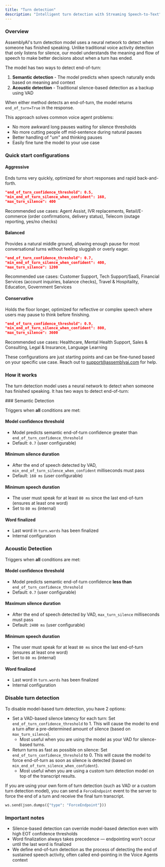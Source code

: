 ```yaml
---
title: "Turn detection"
description: "Intelligent turn detection with Streaming Speech-to-Text"
---
```


### Overview

AssemblyAI's turn detection model uses a neural network to detect when someone has finished speaking. Unlike traditional voice activity detection that only listens for silence, our model understands the meaning and flow of speech to make better decisions about when a turn has ended.

The model has two ways to detect end-of-turn:
1. **Semantic detection** - The model predicts when speech naturally ends based on meaning and context
2. **Acoustic detection** - Traditional silence-based detection as a backup using VAD

When either method detects an end-of-turn, the model returns `end_of_turn=True` in the response.

This approach solves common voice agent problems:
- No more awkward long pauses waiting for silence thresholds
- No more cutting people off mid-sentence during natural pauses
- Better handling of "um" and thinking pauses
- Easily fine tune the model to your use case

### Quick start configurations

#### Aggressive

Ends turns very quickly, optimized for short responses and rapid back-and-forth.
```json
"end_of_turn_confidence_threshold": 0.5,
"min_end_of_turn_silence_when_confident": 160,
"max_turn_silence": 400
```
<Tip>Recommended use cases: Agent Assist, IVR replacements, Retail/E-commerce (order confirmations, delivery status), Telecom (outage reporting, yes/no checks)</Tip>


#### Balanced
Provides a natural middle ground, allowing enough pause for most conversational turns without feeling sluggish or overly eager. 
```json
"end_of_turn_confidence_threshold": 0.7,
"min_end_of_turn_silence_when_confident": 400,
"max_turn_silence": 1200
```
<Tip>Recommended use cases: Customer Support, Tech Support/SaaS, Financial Services (account inquiries, balance checks), Travel & Hospitality, Education, Government Services</Tip>

#### Conservative
Holds the floor longer, optimized for reflective or complex speech where users may pause to think before finishing.
```json
"end_of_turn_confidence_threshold": 0.9,
"min_end_of_turn_silence_when_confident": 800,
"max_turn_silence": 3600
```
<Tip>Recommended use cases: Healthcare, Mental Health Support, Sales & Consulting, Legal & Insurance, Language Learning</Tip>

These configurations are just starting points and can be fine-tuned based on your specific use case. Reach out to [support@assemblyai.com](mailto:support@assemblyai.com) for help.

### How it works

The turn detection model uses a neural network to detect when someone has finished speaking. It has two ways to detect end-of-turn:

<Steps>
<Step>
### Semantic Detection

Triggers when **all** conditions are met:

#### Model confidence threshold

- Model predicts semantic end-of-turn confidence greater than `end_of_turn_confidence_threshold`
- Default: `0.7` (user configurable)

#### Minimum silence duration

- After the end of speech detected by VAD, `min_end_of_turn_silence_when_confident` milliseconds must pass
- Default: `160 ms` (user configurable)

#### Minimum speech duration

- The user must speak for at least `80 ms` since the last end-of-turn (ensures at least one word)
- Set to `80 ms` (internal)

#### Word finalized

- Last word in `turn.words` has been finalized
- Internal configuration

</Step>
<Step>

### Acoustic Detection

Triggers when **all** conditions are met:

#### Model confidence threshold

- Model predicts semantic end-of-turn confidence **less than** `end_of_turn_confidence_threshold`
- Default: `0.7` (user configurable)

#### Maximum silence duration

- After the end of speech detected by VAD, `max_turn_silence` milliseconds must pass
- Default: `2400 ms` (user configurable)

#### Minimum speech duration

- The user must speak for at least `80 ms` since the last end-of-turn (ensures at least one word)
- Set to `80 ms` (internal)

#### Word finalized

- Last word in `turn.words` has been finalized
- Internal configuration

</Step>
</Steps>

### Disable turn detection

To disable model-based turn detection, you have 2 options:
- Set a VAD-based silence latency for each turn: Set `end_of_turn_confidence_threshold` to 1. This will cause the model to end a turn after a pre-determined amount of silence (based on `max_turn_silence`).
  - Most useful when you are using the model as your VAD for silence-based turns.
- Return turns as fast as possible on silence: Set `end_of_turn_confidence_threshold` to 0. This will cause the model to force end-of-turn as soon as silence is detected (based on `min_end_of_turn_silence_when_confident`).
  - Most useful when you are using a custom turn detection model on top of the transcript results.

If you are using your own form of turn detection (such as VAD or a custom turn detection model), you can send a `ForceEndpoint` event to the server to force the end of a turn and receive the final turn transcript.

```python
ws.send(json.dumps({"type": "ForceEndpoint"}))
```

### Important notes

- Silence-based detection can override model-based detection even with high EOT confidence thresholds
- Word finalization always takes precedence — endpointing won't occur until the last word is finalized
- We define end-of-turn detection as the process of detecting the end of sustained speech activity, often called end-pointing in the Voice Agents context
